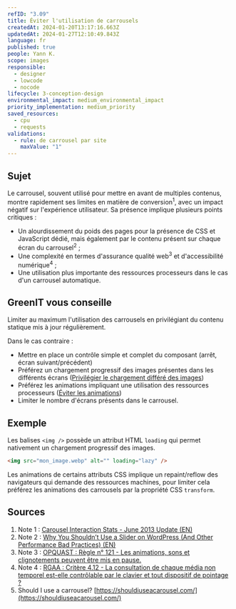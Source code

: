 ```yaml
---
refID: "3.09"
title: Éviter l'utilisation de carrousels
createdAt: 2024-01-20T13:17:16.663Z
updatedAt: 2024-01-27T12:10:49.843Z
language: fr
published: true
people: Yann K.
scope: images
responsible:
  - designer
  - lowcode
  - nocode
lifecycle: 3-conception-design
environmental_impact: medium_environmental_impact
priority_implementation: medium_priority
saved_resources:
  - cpu
  - requests
validations:
  - rule: de carrousel par site
    maxValue: "1"
---
```


## Sujet

Le carrousel, souvent utilisé pour mettre en avant de multiples contenus, montre rapidement ses limites en matière de conversion<sup>1</sup>, avec un impact négatif sur l'expérience utilisateur. Sa présence implique plusieurs points critiques :

- Un alourdissement du poids des pages pour la présence de CSS et JavaScript dédié, mais également par le contenu présent sur chaque écran du carrousel<sup>2</sup> ;
- Une complexité en termes d'assurance qualité web<sup>3</sup> et d'accessibilité numérique<sup>4</sup> ;
- Une utilisation plus importante des ressources processeurs dans le cas d'un carrousel automatique.

## GreenIT vous conseille

Limiter au maximum l'utilisation des carrousels en privilégiant du contenu statique mis à jour régulièrement.

Dans le cas contraire :

- Mettre en place un contrôle simple et complet du composant (arrêt, écran suivant/précédent)
- Préférez un chargement progressif des images présentes dans les différents écrans ([Privilégier le chargement différé des images](./WP_4.06-privilegier-le-chargement-differe-des-images-lazy-loading.md))
- Préférez les animations impliquant une utilisation des ressources processeurs ([Éviter les animations](./WP_3.11-eviter-les-animations.md))
- Limiter le nombre d'écrans présents dans le carrousel.

## Exemple

Les balises `<img />` possède un attribut HTML `loading` qui permet nativement un chargement progressif des images.

```html
<img src="mon_image.webp" alt="" loading="lazy" />
```

Les animations de certains attributs CSS implique un repaint/reflow des navigateurs qui demande des ressources machines, pour limiter cela préférez les animations des carrousels par la propriété CSS `transform`.

## Sources

1. Note 1 : [Carousel Interaction Stats - June 2013 Update (EN)](https://erikrunyon.com/2013/07/carousel-interaction-stats/)
2. Note 2 : [Why You Shouldn’t Use a Slider on WordPress (And Other Performance Bad Practices) (EN) ](https://wp-rocket.me/blog/why-you-shouldnt-use-a-slider-on-wordpress-and-other-performance-bad-practices/)
3. Note 3 : [OPQUAST : Règle n° 121 - Les animations, sons et clignotements peuvent être mis en pause.](https://checklists.opquast.com/fr/assurance-qualite-web/les-animations-sons-et-clignotements-peuvent-etre-mis-en-pause)
4. Note 4 : [RGAA : Critère 4.12 - La consultation de chaque média non temporel est-elle contrôlable par le clavier et tout dispositif de pointage ?](https://www.numerique.gouv.fr/publications/rgaa-accessibilite/methode-rgaa/criteres/#crit-4-12)
5. Should I use a carrousel? [https://shouldiuseacarousel.com/](https://shouldiuseacarousel.com/)
